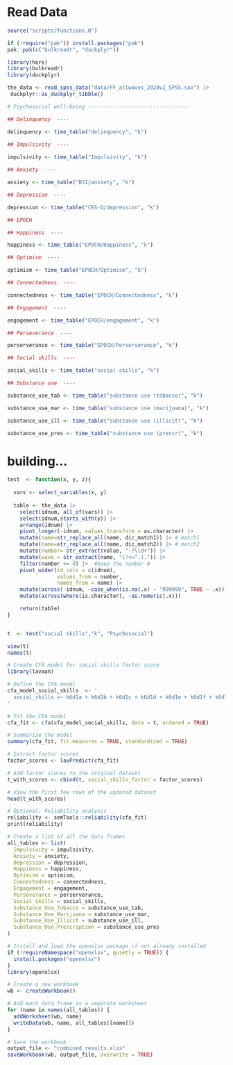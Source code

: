 

# Read Data

```r

source("scripts/functions.R")

if (!require("pak")) install.packages("pak")
pak::pak(c("bulkreadr", "duckplyr"))

library(here)
library(bulkreadr)
library(duckplyr)

the_data <- read_spss_data("data/FF_allwaves_2020v2_SPSS.sav") |> 
 duckplyr::as_duckplyr_tibble()

```

```r
# Psychosocial well-being ---------------------------------

## Delinquency  ----

delinquency <- time_table("delinquency", "k")
 
## Impulsivity  ----

impulsivity <- time_table("Impulsivity", "k")

## Anxiety  ----

anxiety <- time_table("BSI/anxiety", "k")

## Depression  ----

depression <- time_table("CES-D/depression", "k")

## EPOCH

## Happiness  ----

happiness <- time_table("EPOCH/Happiness", "k")

## Optimism  ----

optimism <- time_table("EPOCH/Optimism", "k")

## Connectedness  ----

connectedness <- time_table("EPOCH/Connectedness", "k")

## Engagement  ----

engagement <- time_table("EPOCH/engagement", "k")

## Perseverance  ----

perserverance <- time_table("EPOCH/Perserverance", "k")

## Social skills  ----

social_skills <- time_table("social skills", "k")

## Substance use  ----

substance_use_tab <- time_table("substance use (tobacco)", "k")

substance_use_mar <- time_table("substance use (marijuana)", "k")

substance_use_ill <- time_table("substance use (illicit)", "k")

substance_use_pres <- time_table("substance use (prescr)", "k")

```

# building... 
```r
test  <- function(x, y, z){
  
  vars <- select_variables(x, y)
  
  table <- the_data |> 
    select(idnum, all_of(vars)) |> 
    select(idnum,starts_with(y)) |> 
    arrange(idnum) |> 
    pivot_longer(-idnum, values_transform = as.character) |>
    mutate(name=str_replace_all(name, dic_match1)) |> # match1 
    mutate(name=str_replace_all(name, dic_match2)) |> # match2
    mutate(number= str_extract(value, "-?\\d+")) |> 
    mutate(wave = str_extract(name, "(?<=^.).")) |> 
    filter(number >= 0) |>  #keep the number 0
    pivot_wider(id_cols = c(idnum), 
                values_from = number, 
                names_from = name) |> 
    mutate(across(-idnum, ~case_when(is.na(.x) ~ "999999", TRUE ~ .x))) |> 
    mutate(across(where(is.character), ~as.numeric(.x)))

    return(table)
}


t  <- test("social skills","k", "Psychosocial")

view(t)
names(t)

# Create CFA model for social skills factor score
library(lavaan)

# Define the CFA model
cfa_model_social_skills  <- '
  social_skills =~ k6d1a + k6d1b + k6d1c + k6d1d + k6d1e + k6d1f + k6d1g + k6d1h + k6d1i + k6d1j + k6d1k + k6d1l
'

# Fit the CFA model
cfa_fit <- cfa(cfa_model_social_skills, data = t, ordered = TRUE)

# Summarize the model
summary(cfa_fit, fit.measures = TRUE, standardized = TRUE)

# Extract factor scores
factor_scores <- lavPredict(cfa_fit)

# Add factor scores to the original dataset
t_with_scores <- cbind(t, social_skills_factor = factor_scores)

# View the first few rows of the updated dataset
head(t_with_scores)

# Optional: Reliability analysis
reliability <- semTools::reliability(cfa_fit)
print(reliability)

```

```r

# Create a list of all the data frames
all_tables <- list(
  Impulsivity = impulsivity,
  Anxiety = anxiety,
  Depression = depression,
  Happiness = happiness,
  Optimism = optimism,
  Connectedness = connectedness,
  Engagement = engagement,
  Perseverance = perserverance,
  Social_Skills = social_skills,
  Substance_Use_Tobacco = substance_use_tab,
  Substance_Use_Marijuana = substance_use_mar,
  Substance_Use_Illicit = substance_use_ill,
  Substance_Use_Prescription = substance_use_pres
)

# Install and load the openxlsx package if not already installed
if (!requireNamespace("openxlsx", quietly = TRUE)) {
  install.packages("openxlsx")
}
library(openxlsx)

# Create a new workbook
wb <- createWorkbook()

# Add each data frame as a separate worksheet
for (name in names(all_tables)) {
  addWorksheet(wb, name)
  writeData(wb, name, all_tables[[name]])
}

# Save the workbook
output_file <- "combined_results.xlsx"
saveWorkbook(wb, output_file, overwrite = TRUE)

```
